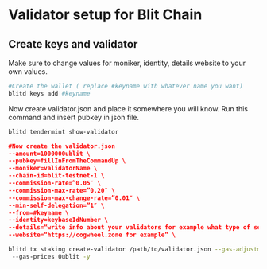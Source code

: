 
# Validator setup for Blit Chain

## Create keys and validator

<Callout type="info" emoji="🙋‍♀️">
  Make sure to change values for moniker, identity, details website to your own values.
</Callout>

```bash
#Create the wallet ( replace #keyname with whatever name you want)
blitd keys add #keyname
```
Now create validator.json and place it somewhere you will know. Run this command and insert pubkey
in json file.

```bash
blitd tendermint show-validator
```

```json
#Now create the validator.json  
--amount=1000000ublit \
--pubkey=fillInFromTheCommandUp \
--moniker=validatorName \
--chain-id=blit-testnet-1 \
--commission-rate=”0.05″ \
--commission-max-rate=”0.20″ \
--commission-max-change-rate=”0.01″ \
--min-self-delegation=”1″ \
--from=#keyname \
--identity=keybaseIdNumber \
--details=“write info about your validators for example what type of service you ofer etc.” \
--website=“https://cogwheel.zone for example” \
```

```bash
blitd tx staking create-validator /path/to/validator.json --gas-adjustment 1.5 --gas auto
 --gas-prices 0ublit -y
```
